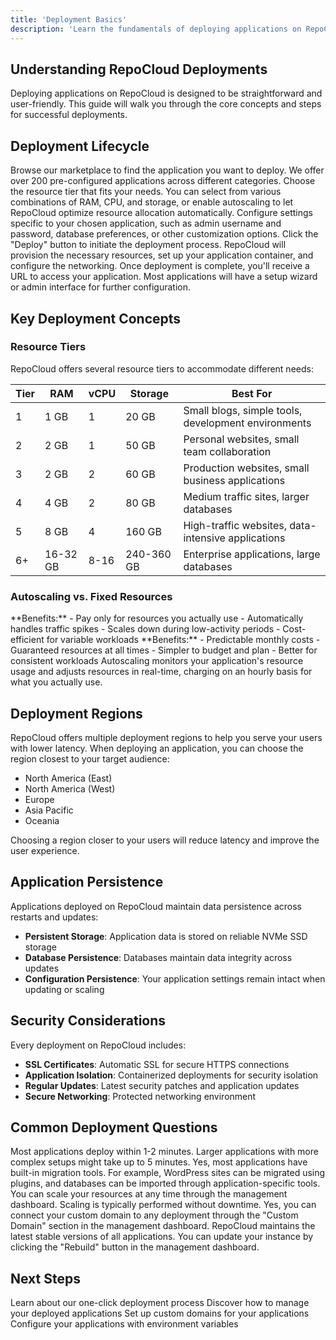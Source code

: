 ```yaml
---
title: 'Deployment Basics'
description: 'Learn the fundamentals of deploying applications on RepoCloud'
---
```


## Understanding RepoCloud Deployments

Deploying applications on RepoCloud is designed to be straightforward and user-friendly. This guide will walk you through the core concepts and steps for successful deployments.

## Deployment Lifecycle

<Steps>
  <Step title="Select an Application">
    Browse our marketplace to find the application you want to deploy. We offer over 200 pre-configured applications across different categories.
  </Step>
  <Step title="Configure Resources">
    Choose the resource tier that fits your needs. You can select from various combinations of RAM, CPU, and storage, or enable autoscaling to let RepoCloud optimize resource allocation automatically.
  </Step>
  <Step title="Application-Specific Settings">
    Configure settings specific to your chosen application, such as admin username and password, database preferences, or other customization options.
  </Step>
  <Step title="Deploy">
    Click the "Deploy" button to initiate the deployment process. RepoCloud will provision the necessary resources, set up your application container, and configure the networking.
  </Step>
  <Step title="Access and Configure">
    Once deployment is complete, you'll receive a URL to access your application. Most applications will have a setup wizard or admin interface for further configuration.
  </Step>
</Steps>

## Key Deployment Concepts

### Resource Tiers

RepoCloud offers several resource tiers to accommodate different needs:

| Tier | RAM | vCPU | Storage | Best For |
|------|-----|------|---------|----------|
| 1 | 1 GB | 1 | 20 GB | Small blogs, simple tools, development environments |
| 2 | 2 GB | 1 | 50 GB | Personal websites, small team collaboration |
| 3 | 2 GB | 2 | 60 GB | Production websites, small business applications |
| 4 | 4 GB | 2 | 80 GB | Medium traffic sites, larger databases |
| 5 | 8 GB | 4 | 160 GB | High-traffic websites, data-intensive applications |
| 6+ | 16-32 GB | 8-16 | 240-360 GB | Enterprise applications, large databases |

### Autoscaling vs. Fixed Resources

<CardGroup cols={2}>
  <Card title="Autoscaling" icon="chart-line">
    **Benefits:**
    - Pay only for resources you actually use
    - Automatically handles traffic spikes
    - Scales down during low-activity periods
    - Cost-efficient for variable workloads
  </Card>
  <Card title="Fixed Resources" icon="lock">
    **Benefits:**
    - Predictable monthly costs
    - Guaranteed resources at all times
    - Simpler to budget and plan
    - Better for consistent workloads
  </Card>
</CardGroup>

<Note>
  Autoscaling monitors your application's resource usage and adjusts resources in real-time, charging on an hourly basis for what you actually use.
</Note>

## Deployment Regions

RepoCloud offers multiple deployment regions to help you serve your users with lower latency. When deploying an application, you can choose the region closest to your target audience:

- North America (East)
- North America (West)
- Europe
- Asia Pacific
- Oceania

<Tip>
  Choosing a region closer to your users will reduce latency and improve the user experience.
</Tip>

## Application Persistence

Applications deployed on RepoCloud maintain data persistence across restarts and updates:

- **Persistent Storage**: Application data is stored on reliable NVMe SSD storage
- **Database Persistence**: Databases maintain data integrity across updates
- **Configuration Persistence**: Your application settings remain intact when updating or scaling

## Security Considerations

Every deployment on RepoCloud includes:

- **SSL Certificates**: Automatic SSL for secure HTTPS connections
- **Application Isolation**: Containerized deployments for security isolation
- **Regular Updates**: Latest security patches and application updates
- **Secure Networking**: Protected networking environment

## Common Deployment Questions

<AccordionGroup>
  <Accordion title="How long does deployment take?">
    Most applications deploy within 1-2 minutes. Larger applications with more complex setups might take up to 5 minutes.
  </Accordion>
  <Accordion title="Can I migrate my existing application?">
    Yes, most applications have built-in migration tools. For example, WordPress sites can be migrated using plugins, and databases can be imported through application-specific tools.
  </Accordion>
  <Accordion title="What happens if I need more resources?">
    You can scale your resources at any time through the management dashboard. Scaling is typically performed without downtime.
  </Accordion>
  <Accordion title="Can I use my own domain name?">
    Yes, you can connect your custom domain to any deployment through the "Custom Domain" section in the management dashboard.
  </Accordion>
  <Accordion title="How are applications updated?">
    RepoCloud maintains the latest stable versions of all applications. You can update your instance by clicking the "Rebuild" button in the management dashboard.
  </Accordion>
</AccordionGroup>

## Next Steps

<CardGroup>
  <Card title="One-Click Deployment" icon="rocket" href="/user-guide/one-click-deployment">
    Learn about our one-click deployment process
  </Card>
  <Card title="Managing Instances" icon="sliders" href="/user-guide/managing-instances">
    Discover how to manage your deployed applications
  </Card>
  <Card title="Custom Domains" icon="globe" href="/user-guide/custom-domains">
    Set up custom domains for your applications
  </Card>
  <Card title="Environment Variables" icon="gear" href="/user-guide/environment-variables">
    Configure your applications with environment variables
  </Card>
</CardGroup> 